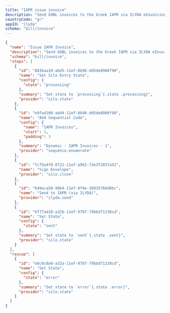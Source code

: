 ```yaml
---
title: "IAPR issue invoice"
description: "Send GOBL invoices to the Greek IAPR via ILYDA eInvoicing."
countryCode: "gr"
appId: "ilyda"
schema: "bill/invoice"
---
```


```json Example IAPR invoice workflow with states expandable
{
  "name": "Issue IAPR Invoice",
  "description": "Send GOBL invoices to the Greek IAPR via ILYDA eInvoicing.",
  "schema": "bill/invoice",
  "steps": [
    {
      "id": "883baa10-abd5-11ef-8b96-dd5de8906f90",
      "name": "Set Silo Entry State",
      "config": {
        "state": "processing"
      },
      "summary": "Set state to `processing`{.state .processing}",
      "provider": "silo.state"
    },
    {
      "id": "e9fad100-abd4-11ef-8b96-dd5de8906f90",
      "name": "Add Sequential Code",
      "config": {
        "name": "IAPR Invoices",
        "start": 1,
        "padding": 3
      },
      "summary": "Dynamic · IAPR Invoices · 1",
      "provider": "sequence.enumerate"
    },
    {
      "id": "fc75e4f0-8721-11ef-a962-73e3f2037a52",
      "name": "Sign Envelope",
      "provider": "silo.close"
    },
    {
      "id": "649aca50-9064-11ef-8f9e-39835766d0bc",
      "name": "Send to IAPR (via ILYDA)",
      "provider": "ilyda.send"
    },
    {
      "id": "6f77ad10-a32b-11ef-9707-79bbd71238cd",
      "name": "Set State",
      "config": {
        "state": "sent"
      },
      "summary": "Set state to `sent`{.state .sent}",
      "provider": "silo.state"
    }
  ],
  "rescue": [
    {
      "id": "e8c9c0a0-a32a-11ef-9707-79bbd71238cd",
      "name": "Set State",
      "config": {
        "state": "error"
      },
      "summary": "Set state to `error`{.state .error}",
      "provider": "silo.state"
    }
  ]
}
```